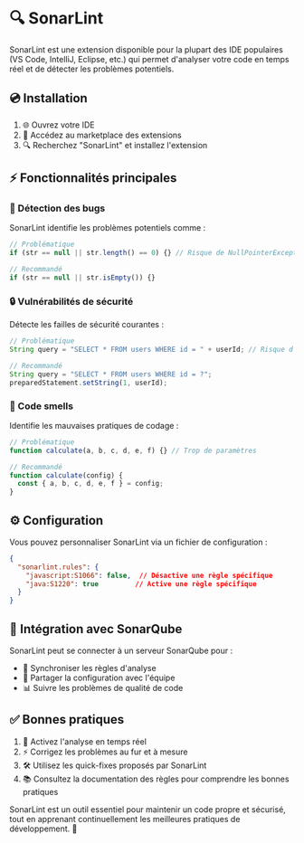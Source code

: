# 🔍 SonarLint

SonarLint est une extension disponible pour la plupart des IDE populaires (VS Code, IntelliJ, Eclipse, etc.) qui permet d'analyser votre code en temps réel et de détecter les problèmes potentiels.

## 💿 Installation

1. 🌐 Ouvrez votre IDE
2. 🛒 Accédez au marketplace des extensions
3. 🔍 Recherchez "SonarLint" et installez l'extension

## ⚡ Fonctionnalités principales

### 🐛 Détection des bugs
SonarLint identifie les problèmes potentiels comme :

```js copy
// Problématique
if (str == null || str.length() == 0) {} // Risque de NullPointerException

// Recommandé
if (str == null || str.isEmpty()) {}
```

### 🔒 Vulnérabilités de sécurité
Détecte les failles de sécurité courantes :

```js copy
// Problématique
String query = "SELECT * FROM users WHERE id = " + userId; // Risque d'injection SQL

// Recommandé
String query = "SELECT * FROM users WHERE id = ?";
preparedStatement.setString(1, userId);
```

### 🧼 Code smells
Identifie les mauvaises pratiques de codage :

```js copy
// Problématique
function calculate(a, b, c, d, e, f) {} // Trop de paramètres

// Recommandé
function calculate(config) {
  const { a, b, c, d, e, f } = config;
}
```

## ⚙️ Configuration

Vous pouvez personnaliser SonarLint via un fichier de configuration :

```json copy
{
  "sonarlint.rules": {
    "javascript:S1066": false,  // Désactive une règle spécifique
    "java:S1220": true         // Active une règle spécifique
  }
}
```

## 🔗 Intégration avec SonarQube

SonarLint peut se connecter à un serveur SonarQube pour :
- 🔄 Synchroniser les règles d'analyse
- 👥 Partager la configuration avec l'équipe
- 📊 Suivre les problèmes de qualité de code

## ✅ Bonnes pratiques

1. 🔴 Activez l'analyse en temps réel
2. ⚡ Corrigez les problèmes au fur et à mesure
3. 🛠️ Utilisez les quick-fixes proposés par SonarLint
4. 📚 Consultez la documentation des règles pour comprendre les bonnes pratiques

SonarLint est un outil essentiel pour maintenir un code propre et sécurisé, tout en apprenant continuellement les meilleures pratiques de développement. 🎯
